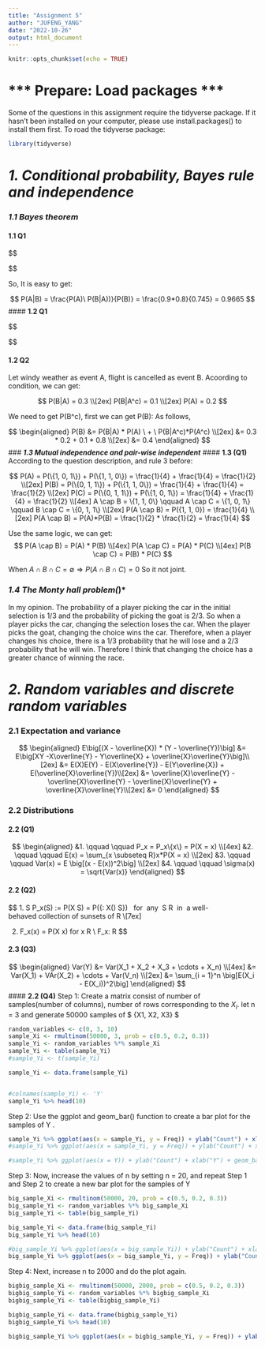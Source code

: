 ---
title: "Assignment 5"
author: "JUFENG_YANG"
date: "2022-10-26"
output: html_document
---

```{r setup, include=FALSE}
knitr::opts_chunk$set(echo = TRUE)
```

# *** Prepare: Load packages ***
Some of the questions in this assignment require the tidyverse package. If it hasn’t been installed on your
computer, please use install.packages() to install them first.
To road the tidyverse package:

```{R}
library(tidyverse)
```

# ***1. Conditional probability, Bayes rule and independence***

### ***1.1 Bayes theorem***

#### **1.1 Q1**

$$
\begin{aligned}

P(B) &= P(B|A) * P(A) + P(B|A^c) * P(A^c) \\
&= P(B|A) * P(A) + (1 - P(B^c|A^c)) * (1 - P(A)) \\
&= 0.8 * 0.9 + 0.25 * 0.1 \\
&= 0.745

\end{aligned}
$$

So, It is easy to get:

$$
P(A|B) = \frac{P(A)\ P(B|A))}{P(B)} = \frac{0.9*0.8}{0.745} = 0.9665
$$
#### **1.2 Q1**

$$
\begin{aligned}
&1. \qquad \qquad && P(A|B) = \frac{P(A\cap B)}{P(B)} = \frac{P(A)}{P{B}} \quad Because\  of\  A\subseteq B \\[2ex] 
&&&if \ P(B\setminus A) = \emptyset \  \Rightarrow \ P(A|B) = 1 \\[7ex]

&2. \qquad \qquad &&P(A|B) = \frac{P(A \cap B)}{P(B)} = \frac{P(\emptyset)}{P(B)} = 0 \\[2ex]
&&& P(A \cap B) = 0. \quad P(A|B) = 0 \\[7ex]

&3. \qquad \qquad &&P(A|B) = \frac{P(A \cap B)}{P(B)} = \frac{P(B)}{P{B}} = 1 \\[7ex]

&4. \qquad \qquad &&P(A|\Omega) = \frac{P(A \cap \Omega)}{P(\Omega)} = \frac{P(A)}{P(\Omega)} \\[7ex]

&5. \qquad \qquad &&P(A|B \cap C) = \frac{P(A \cap B \cap C)}{P(B \cap C)} \qquad \qquad (1)\\[2ex]
&&& P(B \cap C) = P(B|C) * P(C) \qquad \qquad (2)\\[2ex]
&&& Conbine \ two \ eqationa \ (1) \ and \ (2): \\[2ex]
&&& \Rightarrow P(A \cap B \cap C) = P(A|B \cap C) * P(B|C) * P(C) \\[7ex]

&6. \qquad \qquad &&P(A \cap B \cap C) = P(A|B \cap C) * P(B \cap C) \qquad \qquad (3) \\[2ex]
&&& P(A \cap B \cap C) = P(B|A \cap C) * P(A \cap C) \qquad \qquad (4) \\[2ex]
&&& P(B \cap C) = P(B \cap C) * P(C) \qquad \qquad (5) \\[2ex]
&&& P(A \cap C) = P(A | C) * P(C) \qquad \qquad (6) \\[2ex]
&&& Conbine\ (3) \ and \ (4): \\[2ex]
&&& \Rightarrow P(A | B \cap C) * P(B \cap C) = P(B | A \cap C) * P(A \cap C) \qquad \qquad (7) \\[2ex]
&&& Conbine\ (5) \ ,(6) \ , (7): \\[2ex]
&&& P(A | B \cap C) = \frac{P(B|A \cap C) * P(A | C)}{P(B|C)}
\end{aligned}
$$

#### **1.2 Q2**
Let windy weather as event A, flight is cancelled as event B.
Acoording to condition, we can get:

$$
P(B|A) = 0.3 \\[2ex]
P(B|A^c) = 0.1 \\[2ex]
P(A) = 0.2
$$

We need to get P(B^c), first we can get P(B):
As follows, 

$$
\begin{aligned}
P(B) &= P(B|A) * P(A) \ + \ P(B|A^c)*P(A^c) \\[2ex]
&= 0.3 * 0.2 + 0.1 * 0.8 \\[2ex]
&= 0.4
\end{aligned}
$$
### ***1.3 Mutual independence and pair-wise independent***
#### **1.3 (Q1)**
According to the question description, and rule 3 before:

$$
P(A) = P(\{1, 0, 1\}) + P(\{1, 1, 0\}) = \frac{1}{4} + \frac{1}{4} = \frac{1}{2} \\[2ex]
P(B) = P(\{0, 1, 1\}) + P(\{1, 1, 0\}) = \frac{1}{4} + \frac{1}{4} = \frac{1}{2} \\[2ex]
P(C) = P(\{0, 1, 1\}) + P(\{1, 0, 1\}) = \frac{1}{4} + \frac{1}{4} = \frac{1}{2} \\[4ex]
A \cap B = \{1, 1, 0\} \qquad  A \cap C = \{1, 0, 1\} \qquad B \cap C = \{0, 1, 1\} \\[2ex]
P(A \cap B) = P({1, 1, 0}) = \frac{1}{4} \\[2ex]
P(A \cap B) = P(A)*P(B) = \frac{1}{2} * \frac{1}{2} = \frac{1}{4}
$$

Use the same logic, we can get:
$$
P(A \cap B) = P(A) * P(B) \\[4ex]
P(A \cap C) = P(A) * P(C) \\[4ex]
P(B \cap C) = P(B) * P(C)
$$

When $A \cap B \cap C = \emptyset \Rightarrow P(A \cap B \cap C) = 0$ So it not joint.


### ***1.4 The Monty hall problem(*)***
In my opinion. The probability of a player picking the car in the initial selection is 1/3 and the probability of picking the goat is 2/3. So when a player picks the car, changing the selection loses the car. When the player picks the goat, changing the choice wins the car. Therefore, when a player changes his choice, there is a 1/3 probability that he will lose and a 2/3 probability that he will win. Therefore I think that changing the choice has a greater chance of winning the race.



# ***2. Random variables and discrete random variables***
### **2.1 Expectation and variance**

$$
\begin{aligned}
E\big[(X - \overline{X}) * (Y - \overline{Y})\big] &= E\big[XY -X\overline{Y} - Y\overline{X} + \overline{X}\overline{Y}\big]\\[2ex]
&= E(X)E(Y) - E(X\overline{Y}) - E(Y\overline{X}) + E(\overline{X}\overline{Y})\\[2ex]
&= \overline{X}\overline{Y} - \overline{X}\overline{Y} - \overline{X}\overline{Y} + \overline{X}\overline{Y}\\[2ex]
&= 0
\end{aligned}
$$

### **2.2 Distributions**
#### **2.2 (Q1)**
$$
\begin{aligned}
&1. \qquad \qquad P_x = P_x\{x\} = P(X = x) \\[4ex]
&2. \qquad \qquad E(x) = \sum_{x \subseteq R}x*P(X = x) \\[2ex]
&3. \qquad \qquad Var(x) = E \big[(x - E(x))^2\big] \\[2ex]
&4. \qquad \qquad \sigma(x) = \sqrt{Var(x)} 
\end{aligned}
$$

#### **2.2 (Q2)**
$$
1. \qquad \qquad S \longrightarrow P_x(S) := P(X \in S) = P(\{\omega \in \Omega : X(\omega) \in S\})\  \ for \ any \ S \subseteq R \ in \ a\ well-behaved\ collection\ of\ sunsets\ of\ R \\[7ex]

2. F_x(x) = P(X \leq x)\ for\ x \in R \\ 
F_x: R \rightarrow[0,1] 
$$

#### **2.3 (Q3)**
$$
\begin{aligned}
Var(Y) &= Var(X_1 + X_2 + X_3 + \cdots + X_n) \\[4ex]
&= Var(X_1) + VAr(X_2) + \cdots + Var(V_n) \\[2ex]
&= \sum_{i = 1}^n \big[E(X_i - E(X_i))^2\big]
\end{aligned}
$$
#### **2.2 (Q4)**
Step 1: Create a matrix consist of number of samples(number of columns), number of rows corresponding to the $X_i$.
let n = 3 and generate 50000 samples of $ \{X1, X2, X3\} $
```{R}
random_variables <- c(0, 3, 10)
sample_Xi <- rmultinom(50000, 3, prob = c(0.5, 0.2, 0.3))
sample_Yi <- random_variables %*% sample_Xi
sample_Yi <- table(sample_Yi)
#sample_Yi <- t(sample_Yi)

sample_Yi <- data.frame(sample_Yi)


#colnames(sample_Yi) <- 'Y'
sample_Yi %>% head(10)

```


Step 2: Use the ggplot and geom_bar() function to create a bar plot for the samples of Y .
```{R}

sample_Yi %>% ggplot(aes(x = sample_Yi, y = Freq)) + ylab("Count") + xlab("Y") + geom_bar(stat = 'identity')
#sample_Yi %>% ggplot(aes(x = sample_Yi, y = Freq)) + ylab("Count") + xlab("Y") + geom_col()

#sample_Yi %>% ggplot(aes(x = Y)) + ylab("Count") + xlab("Y") + geom_bar()


```


Step 3: Now, increase the values of n by setting n = 20, and repeat Step 1 and Step 2 to create a new bar plot for
the samples of Y

```{R}
big_sample_Xi <- rmultinom(50000, 20, prob = c(0.5, 0.2, 0.3))
big_sample_Yi <- random_variables %*% big_sample_Xi
big_sample_Yi <- table(big_sample_Yi)

big_sample_Yi <- data.frame(big_sample_Yi)
big_sample_Yi %>% head(10)

#big_sample_Yi %>% ggplot(aes(x = big_sample_Yi)) + ylab("Count") + xlab("Y") + geom_bar()
big_sample_Yi %>% ggplot(aes(x = big_sample_Yi, y = Freq)) + ylab("Count") + xlab("Y") + geom_col()

```

Step 4: Next, increase n to 2000 and do the plot again.

```{R}
bigbig_sample_Xi <- rmultinom(50000, 2000, prob = c(0.5, 0.2, 0.3))
bigbig_sample_Yi <- random_variables %*% bigbig_sample_Xi
bigbig_sample_Yi <- table(bigbig_sample_Yi)

bigbig_sample_Yi <- data.frame(bigbig_sample_Yi)
bigbig_sample_Yi %>% head(10)

bigbig_sample_Yi %>% ggplot(aes(x = bigbig_sample_Yi, y = Freq)) + ylab("Count") + xlab("Y") + geom_col()

```
